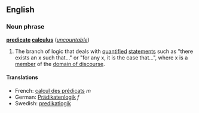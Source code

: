 {{wikipedia}}
==English==
===Noun phrase===
'''[[predicate]] [[calculus]]''' (''[[uncountable]]'')

#{{logic}} The branch of logic that deals with [[quantified]] [[statement]]s such as "there exists an x such that..." or "for any x, it is the case that...", where x is a [[member]] of the [[domain of discourse]].

====Translations====
*French: [[calcul des prédicats]] ''m''
*German: [[Prädikatenlogik]] ''f''
*Swedish: [[predikatlogik]]